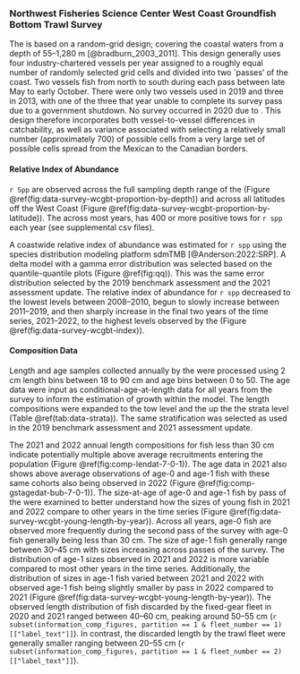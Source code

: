 ### Northwest Fisheries Science Center West Coast Groundfish Bottom Trawl Survey

The \gls{s-wcgbt} is based on a random-grid design; covering the coastal waters from a depth of 55--1,280 m [@bradburn_2003_2011]. This design generally uses four industry-chartered vessels per year assigned to a roughly equal number of randomly selected grid cells and divided into two `passes' of the coast. Two vessels fish from north to south during each pass between late May to early October. There were only two vessels used in 2019 and three in 2013, with one of the three that year unable to complete its survey pass due to a government shutdown. No survey occurred in 2020 due to \gls{covid}. This design therefore incorporates both vessel-to-vessel differences in catchability, as well as variance associated with selecting a relatively small number (approximately 700) of possible cells from a very large set of possible cells spread from the Mexican to the Canadian borders. 


#### Relative Index of Abundance

`r Spp` are observed across the full sampling depth range of the \gls{s-wcgbt} (Figure \@ref(fig:data-survey-wcgbt-proportion-by-depth)) and across all latitudes off the West Coast (Figure \@ref(fig:data-survey-wcgbt-proportion-by-latitude)). The \gls{s-wcgbt} across most years, has 400 or more positive tows for `r spp` each year (see supplemental csv files).

A coastwide relative index of abundance was estimated for `r spp` using the species distribution modeling platform sdmTMB [@Anderson:2022:SRP]. A delta model with a gamma error distribution was selected based on the quantile-quantile plots (Figure \@ref(fig:qq)). This was the same error distribution selected by the 2019 benchmark assessment and the 2021 assessment update. The relative index of abundance for `r spp` decreased to the lowest levels between 2008--2010, begun to slowly increase between 2011--2019, and then sharply increase in the final two years of the time series, 2021--2022, to the highest levels observed by the \gls{s-wcgbt} (Figure \@ref(fig:data-survey-wcgbt-index)).

#### Composition Data

Length and age samples collected annually by the \gls{s-wcgbt} were processed using 2 cm length bins between 18 to 90 cm and age bins between 0 to 50. The age data were input as conditional-age-at-length data for all years from the survey to inform the estimation of growth within the model. The length compositions were expanded to the tow level and the up the the strata level (Table \@ref(tab:data-strata)). The same stratification was selected as used in the 2019 benchmark assessment and 2021 assessment update.


The 2021 and 2022 annual length compositions for fish less than 30 cm indicate potentially multiple above average recruitments entering the population (Figure \@ref(fig:comp-lendat-7-0-1)). The age data in 2021 also shows above average observations of age-0 and age-1 fish with these same cohorts also being observed in 2022 (Figure \@ref(fig:comp-gstagedat-bub-7-0-1)). The size-at-age of age-0 and age-1 fish by pass of the \gls{s-wcgbt} were examined to better understand how the sizes of young fish in 2021 and 2022 compare to other years in the time series (Figure \@ref(fig:data-survey-wcgbt-young-length-by-year)). Across all years, age-0 fish are observed more frequently during the second pass of the survey with age-0 fish generally being less than 30 cm. The size of age-1 fish generally range between 30--45 cm with sizes increasing across passes of the survey. The distribution of age-1 sizes observed in 2021 and 2022 is more variable compared to most other years in the time series. Additionally, the distribution of sizes in age-1 fish varied between 2021 and 2022 with observed age-1 fish being slightly smaller by pass in 2022 compared to 2021 (Figure \@ref(fig:data-survey-wcgbt-young-length-by-year)). The observed length distribution of fish discarded by the fixed-gear fleet in 2020 and 2021 ranged between 40--60 cm, peaking around 50--55 cm 
(`r subset(information_comp_figures, partition == 1 & fleet_number == 1)[["label_text"]]`).
In contrast, the discarded length by the trawl fleet were generally smaller ranging between 20--55 cm (`r subset(information_comp_figures, partition == 1 & fleet_number == 2)[["label_text"]]`).
